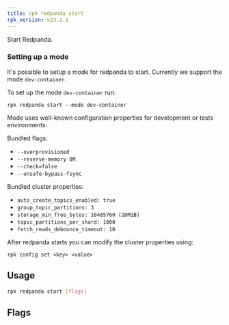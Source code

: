 ```yaml
---
title: rpk redpanda start
rpk_version: v23.2.1
---
```


<head>
  <meta name="title" content="rpk redpanda start | Redpanda Docs" />
  <meta name="description" content="rpk redpanda start" />
  <link rel="canonical" href="https://docs.redpanda.com/docs/reference/rpk/rpk-redpanda/rpk-redpanda-start/" />
</head>

Start Redpanda. 

### Setting up a mode

It's possible to setup a mode for redpanda to start. Currently we support the mode `dev-container`.

To set up the mode `dev-container` run:

```
rpk redpanda start --mode dev-container
```

Mode uses well-known configuration properties for development or tests 
environments:

Bundled flags:
  * `--overprovisioned`
  * `--reserve-memory 0M`
  * `--check=false`
  * `--unsafe-bypass-fsync`
  
Bundled cluster properties:
  * `auto_create_topics_enabled: true`
  * `group_topic_partitions: 3`
  * `storage_min_free_bytes: 10485760 (10MiB)`
  * `topic_partitions_per_shard: 1000`
  * `fetch_reads_debounce_timeout: 10`

After redpanda starts you can modify the cluster properties using:

```
rpk config set <key> <value>
```

## Usage

```bash
rpk redpanda start [flags]
```

## Flags

<!--
[cols=",,",]
|===
|*Value* |*Type* |*Description*

|--advertise-kafka-addr |strings |A comma-separated list of Kafka
addresses to advertise (scheme://host:port\|name).

|--advertise-pandaproxy-addr |strings |A comma-separated list of
Pandaproxy addresses to advertise (scheme://host:port\|name).

|--advertise-rpc-addr |string |The advertised RPC address (host:port).

|--check |- |When set to false will disable system checking before
starting redpanda (default true).

|-h, --help |- |Help for start.

|--install-dir |string |Directory where redpanda has been installed.

|--kafka-addr |strings |A comma-separated list of Kafka listener
addresses to bind to (scheme://host:port\|name).

|--mode |string |Mode sets well-known configuration properties for
development or test environments; use --mode help for more info.

|--pandaproxy-addr |strings |A comma-separated list of Pandaproxy
listener addresses to bind to (scheme://host:port\|name).

|--rpc-addr |string |The RPC address to bind to (host:port).

|--schema-registry-addr |strings |A comma-separated list of Schema
Registry listener addresses to bind to (scheme://host:port\|name).

|-s, --seeds |strings |A comma-separated list of seed nodes to connect
to (scheme://host:port\|name).

|--timeout |duration |The maximum time to wait for the checks and tune
processes to complete. The value passed is a sequence of decimal
numbers, each with optional fraction and a unit suffix, such as
`300ms`,\{" "} `1.5s` or `2h45m`. Valid time units are\{" "} `ns`, `us`
(or `µs`), `ms`,\{" "} `s`, `m`, `h` (default 10s).

|--tune |- |When present will enable tuning before starting Redpanda.

|--well-known-io |string |The cloud vendor and VM type, in the format
\|vendor\|:\|vm type\|:\|storage type\|.

|--config |string |Redpanda or rpk config file; default search paths are
~/.config/rpk/rpk.yaml, $PWD, and /etc/redpanda/`redpanda.yaml`.

|-X, --config-opt |stringArray |Override rpk configuration settings; '-X
help' for detail or '-X list' for terser detail.

|--profile |string |rpk profile to use.

|-v, --verbose |- |Enable verbose logging.
|===

-->
